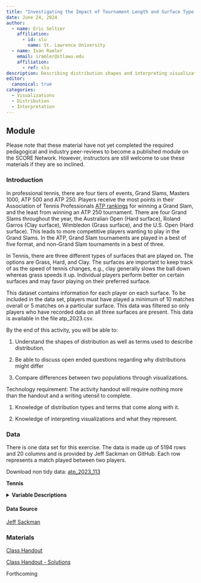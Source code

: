 ```yaml
---
title: "Investigating the Impact of Tournament Length and Surface Type on Win Percentages in Professional Tennis"
date: June 24, 2024
author:
  - name: Eric Seltzer
    affiliation:
      - id: slu
        name: St. Lawrence University
  - name: Ivan Ramler
    email: iramler@stlawu.edu
    affiliation:
      - ref: slu
description: Describing distribution shapes and interpreting visualizations.
editor: 
  canonical: true
categories:
  - Visualizations
  - Distribution
  - Interpretation
---
```


## Module

Please note that these material have not yet completed the required pedagogical and industry peer-reviews to become a published module on the SCORE Network. However, instructors are still welcome to use these materials if they are so inclined.

### Introduction

In professional tennis, there are four tiers of events, Grand Slams, Masters 1000, ATP 500 and ATP 250. Players receive the most points in their Association of Tennis Professionals [ATP rankings](https://en.wikipedia.org/wiki/ATP_rankings) for winning a Grand Slam, and the least from winning an ATP 250 tournament. There are four Grand Slams throughout the year, the Australian Open (Hard surface), Roland Garros (Clay surface), Wimbledon (Grass surface), and the U.S. Open (Hard surface). This leads to more competitive players wanting to play in the Grand Slams. In the ATP, Grand Slam tournaments are played in a best of five format, and non-Grand Slam tournaments in a best of three. 

In Tennis, there are three different types of surfaces that are played on. The options are Grass, Hard, and Clay. The surfaces are important to keep track of as the speed of tennis changes, e.g., clay generally slows the ball down whereas grass speeds it up. Individual players perform better on certain surfaces and may favor playing on their preferred surface. 

This dataset contains information for each player on each surface. To be included in the data set, players must have played a minimum of 10 matches overall or 5 matches on a particular surface. This data was filtered so only players who have recorded data on all three surfaces are present. This data is available in the file atp_2023.csv.

::: {.callout-note collapse="true" title="Learning Objectives" appearance="minimal"}
By the end of this activity, you will be able to:

1.  Understand the shapes of distribution as well as terms used to describe distribution.

2.  Be able to discuss open ended questions regarding why distributions might differ

3.  Compare differences between two populations through visualizations. 
:::

::: {.callout-note collapse="true" title="Methods" appearance="minimal"}
Technology requirement: The activity handout will require nothing more than the handout and a writing utensil to complete.

1.  Knowledge of distribution types and terms that come along with it.

2.  Knowledge of interpreting visualizations and what they represent.
:::

### Data

There is one data set for this exercise. The data is made up of 5194 rows and 20 columns and is provided by Jeff Sackman on GitHub. Each row represents a match played between two players.

Download non tidy data: [atp_2023_113](data/atp_2023_113.csv)

**Tennis**

<details>

<summary><b>Variable Descriptions</b></summary>

| Variable           | Description                                           |
|--------------------|-------------------------------------------------------|
| tourney_name       | The name of the tournament                            |
| GS                 | Whether this tournament was a grand slam or not       |
| surface            | The type of surface that was played on for this match |
| result             | Whether this player was a winner or not               |
| player             | The name of the player                                |
| rank               | The ATP ranking of the player                         |
| hand               | The handedness of the player                          |
| height             | The height of the player (cm)                         |
| country            | The country the player is representing                |
| age                | The age of the player                                 |
| minutes            | How long the match was in minutes                     |
| numAces            | The number of aces                                    |
| numDF              | The number of double faults                           |
| servePoints        | The number of serve points                            |
| first_serve_won    | The number of serve points won                        |
| second_serve_won   | The number of second serve points won                 |
| serve_games_won    | The number of serve games won                         |
| first_serve_in     | The number of first serves in                         |
| break_points_saved | The number of break points saved                      |
| break_points_faced | The number of break points faced                      |

</details>

#### Data Source

[Jeff Sackman](https://github.com/JeffSackmann/tennis_atp){target="_blank"}

### Materials

[Class Handout](tennis_handout113.docx)

[Class Handout - Solutions](tennis_handout113_key.docx)

::: {.callout-note collapse="true" title="Conclusion" appearance="minimal"}
Forthcoming
:::
